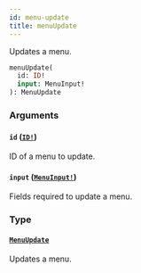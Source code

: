 ```yaml
---
id: menu-update
title: menuUpdate
---
```


Updates a menu.

```graphql
menuUpdate(
  id: ID!
  input: MenuInput!
): MenuUpdate

```

### Arguments

#### `id` ([`ID!`](/developer/api-reference/scalars/id.mdx))

ID of a menu to update.

#### `input` ([`MenuInput!`](/developer/api-reference/inputs/menu-input.mdx))

Fields required to update a menu.

### Type

#### [`MenuUpdate`](/developer/api-reference/objects/menu-update.mdx)

Updates a menu.
